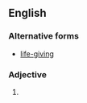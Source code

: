 {{also|life-giving}}
==English==

===Alternative forms===
* [[life-giving]]

===Adjective===
{{en-adj}}

# {{alt form|life-giving|lang=en}}